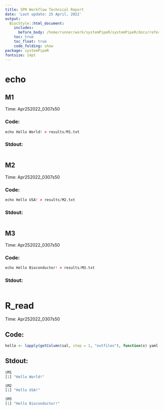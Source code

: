 ```yaml
---
title: SPR Workflow Technical Report
date: 'Last update: 25 April, 2022'
output:
  BiocStyle::html_document:
    includes:
      before_body: /home/runner/work/systemPipeR/systemPipeR/docs/reference/.SPRproject/log_plot.html
    toc: true
    toc_float: true
    code_folding: show
package: systemPipeR
fontsize: 14pt
---
```


#  echo 

##  M1 

Time: Apr252022_0307s50


### Code: 
```r
echo Hello World! > results/M1.txt
```


### Stdout: 
```r

```
##  M2 

Time: Apr252022_0307s50


### Code: 
```r
echo Hello USA! > results/M2.txt
```


### Stdout: 
```r

```
##  M3 

Time: Apr252022_0307s50


### Code: 
```r
echo Hello Bioconductor! > results/M3.txt
```


### Stdout: 
```r

```
#  R_read 

Time: Apr252022_0307s50


## Code: 
```r
hello <- lapply(getColumn(sal, step = 1, "outfiles"), function(x) yaml::read_yaml(x))
```


## Stdout: 
```r
$M1
[1] "Hello World!"

$M2
[1] "Hello USA!"

$M3
[1] "Hello Bioconductor!"

``` 

